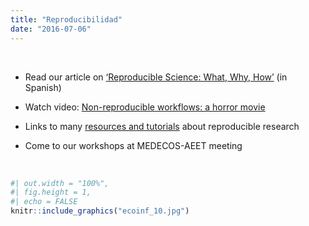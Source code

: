 ---
title: "Reproducibilidad"
date: "2016-07-06"
---

<br>

- Read our article on [‘Reproducible Science: What, Why, How’](https://doi.org/10.7818/ECOS.2016.25-2.11) (in Spanish)

- Watch video: [Non-reproducible workflows: a horror movie](https://youtu.be/s3JldKoA0zw)

- Links to many [resources and tutorials](https://github.com/ecoinfAEET/Reproducibilidad/blob/master/Recursos.Rmd) about reproducible research

- Come to our workshops at MEDECOS-AEET meeting


<br>

```{r}
#| out.width = "100%",
#| fig.height = 1,
#| echo = FALSE
knitr::include_graphics("ecoinf_10.jpg")
```

